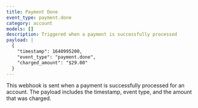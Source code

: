 ```yaml
---
title: Payment Done
event_type: payment.done
category: account
models: []
description: Triggered when a payment is successfully processed
payload: |
  {
    "timestamp": 1640995200,
    "event_type": "payment.done",
    "charged_amount": "$29.00"
  }
---
```


This webhook is sent when a payment is successfully processed for an account. The payload includes the timestamp, event type, and the amount that was charged.